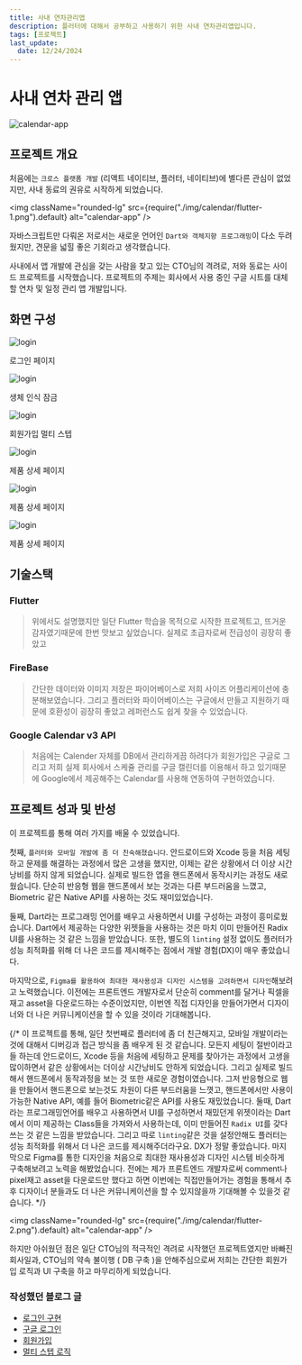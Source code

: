 ```yaml
---
title: 사내 연차관리앱
description: 플러터에 대해서 공부하고 사용하기 위한 사내 연차관리앱입니다.
tags: [프로젝트]
last_update:
  date: 12/24/2024
---
```


# 사내 연차 관리 앱

<div className="w-full rounded-lg">
  <img
    className="rounded-lg"
    src={require("/img/calendar_thumnail.png").default}
    alt="calendar-app"
  />
</div>


## 프로젝트 개요

처음에는 `크로스 플랫폼 개발` (리액트 네이티브, 플러터, 네이티브)에 별다른 관심이 없었지만, 사내 동료의 권유로 시작하게 되었습니다.

<img
  className="rounded-lg"
  src={require("./img/calendar/flutter-1.png").default}
  alt="calendar-app"
/>

자바스크립트만 다뤄온 저로서는 새로운 언어인 `Dart와 객체지향 프로그래밍`이 다소 두려웠지만, 견문을 넓힐 좋은 기회라고 생각했습니다.

사내에서 앱 개발에 관심을 갖는 사람을 찾고 있는 CTO님의 격려로, 저와 동료는 사이드 프로젝트를 시작했습니다.
프로젝트의 주제는 회사에서 사용 중인 구글 시트를 대체할 연차 및 일정 관리 앱 개발입니다.



## 화면 구성

<div className="w-full flex gap-4 flex-wrap">
  <div className="flex flex-col items-center border-[1px] border-gray-400">
    <img
      src={require("./img/calendar/login.png").default}
      alt="login"
      width={300}
      height={400}
    />
    <p>로그인 페이지</p>
  </div>
  <div className="flex flex-col items-center border-[1px] border-gray-400">
    <img
      src={require("./img/calendar/biometric.png").default}
      alt="login"
      width={300}
      height={400}
    />
    <p>생체 인식 잠금</p>
  </div>
  <div className="flex flex-col items-center border-[1px] border-gray-400">
    <img
      src={require("./img/calendar/stepper.png").default}
      alt="login"
      width={300}
      height={400}
    />
    <p>회원가입 멀티 스텝</p>
  </div>
</div>
<div className="w-full flex gap-4 flex-wrap">
  <div className="flex flex-col items-center border-[1px] border-gray-400">
    <img
      src={require("./img/calendar/calendar.png").default}
      alt="login"
      width={300}
      height={400}
    />
    <p>제품 상세 페이지</p>
  </div>
  <div className="flex flex-col items-center border-[1px] border-gray-400">
    <img
      src={require("./img/calendar/accouncement.png").default}
      alt="login"
      width={300}
      height={400}
    />
    <p>제품 상세 페이지</p>
  </div>
  <div className="flex flex-col items-center border-[1px] border-gray-400">
    <img
      src={require("./img/calendar/mypage.png").default}
      alt="login"
      width={300}
      height={400}
    />
    <p>제품 상세 페이지</p>
  </div>

</div>

## 기술스택

### Flutter

> 위에서도 설명했지만 일단 Flutter 학습을 목적으로 시작한 프로젝트고, 뜨거운 감자였기때문에 한번 맛보고 싶었습니다. 실제로 초급자로써 전급성이 굉장히 좋았고

### FireBase

> 간단한 데이터와 이미지 저장은 파이어베이스로 저희 사이즈 어플리케이션에 충분해보였습니다. 그리고 플러터와 파이어베이스는 구글에서 만들고 지원하기 때문에 호환성이 굉장히 좋았고 레퍼런스도 쉽게 찾을 수 있었습니다.

### Google Calendar v3 API

> 처음에는 Calender 자체를 DB에서 관리하게끔 하려다가 회원가입은 구글로 그리고 저희 실제 회사에서 스케쥴 관리를 구글 캘린더를 이용해서 하고 있기때문에 Google에서 제공해주는 Calendar를 사용해 연동하여 구현하였습니다.

## 프로젝트 성과 및 반성

이 프로젝트를 통해 여러 가지를 배울 수 있었습니다.

첫째, `플러터와 모바일 개발에 좀 더 친숙해졌습니다`. 안드로이드와 Xcode 등을 처음 세팅하고 문제를 해결하는 과정에서 많은 고생을 했지만, 이제는 같은 상황에서 더 이상 시간 낭비를 하지 않게 되었습니다. 실제로 빌드한 앱을 핸드폰에서 동작시키는 과정도 새로웠습니다. 단순히 반응형 웹을 핸드폰에서 보는 것과는 다른 부드러움을 느꼈고, Biometric 같은 Native API를 사용하는 것도 재미있었습니다.

둘째, Dart라는 프로그래밍 언어를 배우고 사용하면서 UI를 구성하는 과정이 흥미로웠습니다. Dart에서 제공하는 다양한 위젯들을 사용하는 것은 마치 이미 만들어진 Radix UI를 사용하는 것 같은 느낌을 받았습니다. 또한, 별도의 `linting` 설정 없이도 플러터가 성능 최적화를 위해 더 나은 코드를 제시해주는 점에서 개발 경험(DX)이 매우 좋았습니다.

마지막으로, `Figma를 활용하여 최대한 재사용성과 디자인 시스템을 고려하면서 디자인`해보려고 노력했습니다. 이전에는 프론트엔드 개발자로서 단순히 comment를 달거나 픽셀을 재고 asset을 다운로드하는 수준이었지만, 이번엔 직접 디자인을 만들어가면서 디자이너와 더 나은 커뮤니케이션을 할 수 있을 것이라 기대해봅니다.

{/* 이 프로젝트를 통해, 일단 첫번째로 플러터에 좀 더 친근해지고, 모바일 개발이라는 것에 대해서 디버깅과 접근 방식을 좀 배우게 된 것 같습니다. 모든지 세팅이 절반이라고들 하는데 안드로이드, Xcode 등을 처음에 세팅하고 문제를 찾아가는 과정에서 고생을 많이하면서 같은 상황에서는 더이상 시간낭비도 안하게 되었습니다. 그리고 실제로 빌드해서 핸드폰에서 동작과정을 보는 것 또한 새로운 경험이였습니다. 그저 반응형으로 웹을 만들어서 핸드폰으로 보는것도 차원이 다른 부드러움을 느꼇고, 핸드폰에서만 사용이 가능한 Native API, 예를 들어 Biometric같은 API를 사용도 재밌었습니다. 둘때, Dart라는 프로그래밍언어를 배우고 사용하면서 UI를 구성하면서 재밌던게 위젯이라는 Dart에서 이미 제공하는 Class들을 가져와서 사용하는데, 이미 만들어진 `Radix UI`를 갖다쓰는 것 같은 느낌을 받았습니다. 그리고 따로 `linting`같은 것을 설정안해도 플러터는 성능 최적화를 위해서 더 나은 코드를 제시해주더라구요. DX가 정말 좋았습니다. 마지막으로 Figma를 통한 디자인을 처음으로 최대한 재사용성과 디자인 시스템 비슷하게 구축해보려고 노력을 해봤었습니다. 전에는 제가 프론트엔드 개발자로써 comment나 pixel재고 asset을 다운로드만 했다고 하면 이번에는 직접만들어가는 경험을 통해서 추후 디자이너 분들과도 더 나은 커뮤니케이션을 할 수 있지않을까 기대해볼 수 있을것 같습니다. */}

<img
  className="rounded-lg"
  src={require("./img/calendar/flutter-2.png").default}
  alt="calendar-app"
/>



하지만 아쉬웠던 점은 일단 CTO님의 적극적인 격려로 시작했던 프로젝트였지만 바빠진 회사일과, CTO님의 약속 불이행 ( DB 구축 )을 안해주심으로써 저희는 간단한 회원가입 로직과 UI 구축을 하고 마무리하게 되었습니다.


### 작성했던 블로그 글

- [로그인 구현](https://evan6-6.tistory.com/146)
- [구글 로그인](https://evan6-6.tistory.com/147)
- [회원가입](https://evan6-6.tistory.com/148)
- [멀티 스텝 로직](https://evan6-6.tistory.com/150)